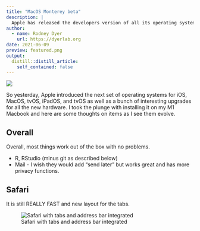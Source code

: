 ```yaml
---
title: "MacOS Monterey beta"
description: |
  Apple has released the developers version of all its operating systems to be released in the fall.  Here is a quick dive into one of them—MacOS Monterey.
author:
  - name: Rodney Dyer
    url: https://dyerlab.org
date: 2021-06-09
preview: featured.png
output:
  distill::distill_article:
    self_contained: false
---
```


![](featured.png)

So yesterday, Apple introduced the next set of operating systems for iOS, MacOS, tvOS, iPadOS, and tvOS as well as a bunch of interesting upgrades for all the new hardware.  I took the plunge with installing it on my M1 Macbook and here are some thoughts on items as I see them evolve.

## Overall 

Overall, most things work out of the box with no problems.

- R, RStudio (minus git as described below)
- Mail - I wish they would add "send later" but works great and has more privacy functions.


## Safari

It is still REALLY FAST and new layout for the tabs.

![Safari with tabs and address bar integrated](https://live.staticflickr.com/65535/51237064300_1d63a04eee_c_d.jpg)